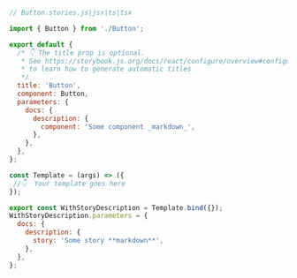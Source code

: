 ```js
// Button.stories.js|jsx|ts|tsx

import { Button } from './Button';

export default {
  /* 👇 The title prop is optional.
   * See https://storybook.js.org/docs/react/configure/overview#configure-story-loading
   * to learn how to generate automatic titles
   */
  title: 'Button',
  component: Button,
  parameters: {
    docs: {
      description: {
        component: 'Some component _markdown_',
      },
    },
  },
};

const Template = (args) => ({
 //👇  Your template goes here
});

export const WithStoryDescription = Template.bind({});
WithStoryDescription.parameters = {
  docs: {
    description: {
      story: 'Some story **markdown**',
    },
  },
};
```